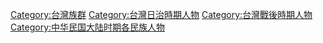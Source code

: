 {{catmore|半山仔}}

[[Category:台灣族群|Category:台灣族群]]
[[Category:台灣日治時期人物|Category:台灣日治時期人物]]
[[Category:台灣戰後時期人物|Category:台灣戰後時期人物]]
[[Category:中华民国大陆时期各民族人物|Category:中华民国大陆时期各民族人物]]